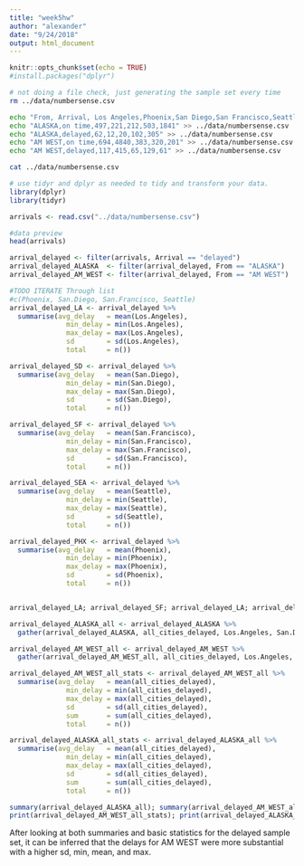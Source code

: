 ```yaml
---
title: "week5hw"
author: "alexander"
date: "9/24/2018"
output: html_document
---
```


```r
knitr::opts_chunk$set(echo = TRUE)
#install.packages("dplyr")
```

```bash
# not doing a file check, just generating the sample set every time
rm ../data/numbersense.csv

echo "From, Arrival, Los Angeles,Phoenix,San Diego,San Francisco,Seattle" >> ../data/numbersense.csv
echo "ALASKA,on time,497,221,212,503,1841" >> ../data/numbersense.csv
echo "ALASKA,delayed,62,12,20,102,305" >> ../data/numbersense.csv
echo "AM WEST,on time,694,4840,383,320,201" >> ../data/numbersense.csv
echo "AM WEST,delayed,117,415,65,129,61" >> ../data/numbersense.csv

cat ../data/numbersense.csv
```

```r
# use tidyr and dplyr as needed to tidy and transform your data. 
library(dplyr)
library(tidyr)

arrivals <- read.csv("../data/numbersense.csv")

#data preview
head(arrivals)
```

```r

arrival_delayed <- filter(arrivals, Arrival == "delayed")
arrival_delayed_ALASKA  <- filter(arrival_delayed, From == "ALASKA")
arrival_delayed_AM_WEST <- filter(arrival_delayed, From == "AM WEST")

#TODO ITERATE Through list
#c(Phoenix, San.Diego, San.Francisco, Seattle)
arrival_delayed_LA <- arrival_delayed %>%
  summarise(avg_delay   = mean(Los.Angeles), 
              min_delay = min(Los.Angeles),
              max_delay = max(Los.Angeles),
              sd        = sd(Los.Angeles),
              total     = n())

arrival_delayed_SD <- arrival_delayed %>%
  summarise(avg_delay   = mean(San.Diego), 
              min_delay = min(San.Diego),
              max_delay = max(San.Diego),
              sd        = sd(San.Diego),
              total     = n())

arrival_delayed_SF <- arrival_delayed %>%
  summarise(avg_delay   = mean(San.Francisco), 
              min_delay = min(San.Francisco),
              max_delay = max(San.Francisco),
              sd        = sd(San.Francisco),
              total     = n())

arrival_delayed_SEA <- arrival_delayed %>%
  summarise(avg_delay   = mean(Seattle), 
              min_delay = min(Seattle),
              max_delay = max(Seattle),
              sd        = sd(Seattle),
              total     = n())

arrival_delayed_PHX <- arrival_delayed %>%
  summarise(avg_delay   = mean(Phoenix), 
              min_delay = min(Phoenix),
              max_delay = max(Phoenix),
              sd        = sd(Phoenix),
              total     = n())


arrival_delayed_LA; arrival_delayed_SF; arrival_delayed_LA; arrival_delayed_PHX; arrival_delayed_SEA;

arrival_delayed_ALASKA_all <- arrival_delayed_ALASKA %>% 
  gather(arrival_delayed_ALASKA, all_cities_delayed, Los.Angeles, San.Diego, San.Francisco, Phoenix, Seattle)

arrival_delayed_AM_WEST_all <- arrival_delayed_AM_WEST %>% 
  gather(arrival_delayed_AM_WEST_all, all_cities_delayed, Los.Angeles, San.Diego, San.Francisco, Phoenix, Seattle)

arrival_delayed_AM_WEST_all_stats <- arrival_delayed_AM_WEST_all %>% 
  summarise(avg_delay   = mean(all_cities_delayed), 
              min_delay = min(all_cities_delayed),
              max_delay = max(all_cities_delayed),
              sd        = sd(all_cities_delayed),
              sum       = sum(all_cities_delayed),
              total     = n())

arrival_delayed_ALASKA_all_stats <- arrival_delayed_ALASKA_all %>% 
  summarise(avg_delay   = mean(all_cities_delayed), 
              min_delay = min(all_cities_delayed),
              max_delay = max(all_cities_delayed),
              sd        = sd(all_cities_delayed),
              sum       = sum(all_cities_delayed),
              total     = n())

summary(arrival_delayed_ALASKA_all); summary(arrival_delayed_AM_WEST_all)
print(arrival_delayed_AM_WEST_all_stats); print(arrival_delayed_ALASKA_all_stats)
```
After looking at both summaries and basic statistics for the delayed sample set, it can be inferred that the delays for AM WEST were more substantial with a higher sd, min, mean, and max.
